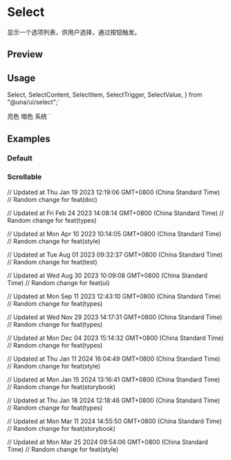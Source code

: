 


<Meta of={SelectStories} />

<RadixPrimitiveDocsButton name='select' />

# Select

显示一个选项列表，供用户选择，通过按钮触发。

## Preview

<Canvas of={SelectStories.Default} />

## Usage

  Select,
  SelectContent,
  SelectItem,
  SelectTrigger,
  SelectValue,
} from "@una/ui/select";`

  <SelectTrigger className="w-[180px]">
    <SelectValue placeholder="Theme" />
  </SelectTrigger>
  <SelectContent>
    <SelectItem value="light">亮色</SelectItem>
    <SelectItem value="dark">暗色</SelectItem>
    <SelectItem value="system">系统</SelectItem>
  </SelectContent>
</Select>`

<Source code={importCode} language='ts' dark />
<Source code={usageCode} language='tsx' dark />

## Examples

### Default

<Canvas of={SelectStories.Default} />

### Scrollable

<Canvas of={SelectStories.Scrollable} />

// Updated at Thu Jan 19 2023 12:19:06 GMT+0800 (China Standard Time)
// Random change for feat(doc)

// Updated at Fri Feb 24 2023 14:08:14 GMT+0800 (China Standard Time)
// Random change for feat(types)

// Updated at Mon Apr 10 2023 10:14:05 GMT+0800 (China Standard Time)
// Random change for feat(style)

// Updated at Tue Aug 01 2023 09:32:37 GMT+0800 (China Standard Time)
// Random change for feat(test)

// Updated at Wed Aug 30 2023 10:09:08 GMT+0800 (China Standard Time)
// Random change for feat(ui)

// Updated at Mon Sep 11 2023 12:43:10 GMT+0800 (China Standard Time)
// Random change for feat(types)

// Updated at Wed Nov 29 2023 14:17:31 GMT+0800 (China Standard Time)
// Random change for feat(types)

// Updated at Mon Dec 04 2023 15:14:32 GMT+0800 (China Standard Time)
// Random change for feat(types)

// Updated at Thu Jan 11 2024 16:04:49 GMT+0800 (China Standard Time)
// Random change for feat(style)

// Updated at Mon Jan 15 2024 13:16:41 GMT+0800 (China Standard Time)
// Random change for feat(storybook)

// Updated at Thu Jan 18 2024 12:18:46 GMT+0800 (China Standard Time)
// Random change for feat(types)

// Updated at Mon Mar 11 2024 14:55:50 GMT+0800 (China Standard Time)
// Random change for feat(storybook)

// Updated at Mon Mar 25 2024 09:54:06 GMT+0800 (China Standard Time)
// Random change for feat(style)
